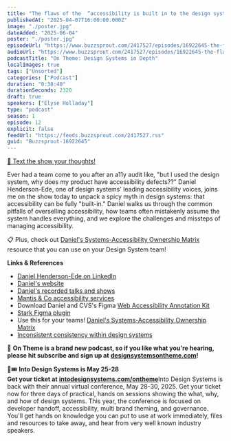 ```yaml
---
title: "The flaws of the  “accessibility is built in to the design system” argument, with Daniel Henderson-Ede — #12"
publishedAt: "2025-04-07T16:00:00.000Z"
image: "./poster.jpg"
dateAdded: "2025-06-04"
poster: "./poster.jpg"
episodeUrl: "https://www.buzzsprout.com/2417527/episodes/16922645-the-flaws-of-the-accessibility-is-built-in-to-the-design-system-argument-with-daniel-henderson-ede-12.mp3"
audioUrl: "https://www.buzzsprout.com/2417527/episodes/16922645-the-flaws-of-the-accessibility-is-built-in-to-the-design-system-argument-with-daniel-henderson-ede-12.mp3"
podcastTitle: "On Theme: Design Systems in Depth"
localImages: true
tags: ["Unsorted"]
categories: ["Podcast"]
duration: "0:38:40"
durationSeconds: 2320
draft: true
speakers: ["Elyse Holladay"]
type: "podcast"
season: 1
episode: 12
explicit: false
feedUrl: "https://feeds.buzzsprout.com/2417527.rss"
guid: "Buzzsprout-16922645"
---
```

[📲 Text the show your thoughts!](https://www.buzzsprout.com/twilio/text_messages/2417527/open_sms)

Ever had a team come to you after an a11y audit like, "but I used the design system, why does my product have accessibility defects??" Daniel Henderson-Ede, one of design systems' leading accessibility voices, joins me on the show today to unpack a spicy myth in design systems: that accessibility can be fully "built-in." Daniel walks us through the common pitfalls of overselling accessibility, how teams often mistakenly assume the system handles everything, and we explore the challenges and missteps of managing accessibility.

📋 Plus, check out [Daniel's Systems-Accessibility Ownership Matrix](https://mantisandco.com/resources/tools/systems-accessibility-ownership-matrix) resource that you can use on your Design System team!

**Links & References**

-   [Daniel Henderson-Ede on LinkedIn](https://www.linkedin.com/in/danhendersonede/)
-   [Daniel's website](https://daniel.hendersonede.com/)
-   [Daniel's recorded talks and shows](https://daniel.hendersonede.com/talks/)
-   [Mantis & Co accessibility services](https://mantisandco.com/expertise#product-accessibility-design-support)
-   Download Daniel and CVS's Figma [Web Accessibility Annotation Kit](https://www.figma.com/community/file/1311421011482282592)
-   [Stark Figma plugin](https://www.figma.com/community/plugin/732603254453395948/stark-contrast-accessibility-checker)
-   Use this for your teams! [Daniel's Systems-Accessibility Ownership Matrix](https://mantisandco.com/resources/tools/systems-accessibility-ownership-matrix)
-   [Inconsistent consistency within design systems](https://mantisandco.com/resources/articles/inconsistent-consistency-within-design-systems)

💖 **On Theme is a brand new podcast, so if you like what you're hearing, please hit subscribe and sign up at** [**designsystemsontheme.com**](http://designsystemsontheme.com/)**!**

🎨🎟️ **Into Design Systems is May 25-28  
Get your ticket at** [**intodesignsystems.com/ontheme**](http://intodesignsystems.com/ontheme)Into Design Systems is back with their annual virtual conference, May 28-30, 2025. Get your ticket now for three days of practical, hands on sessions showing the what, why, and how of design systems. This year, the conference is focused on developer handoff, accessibility, multi brand theming, and governance. You'll get hands on knowledge you can put to use at work immediately, files and resources to take away, and hear from very well known industry speakers.
